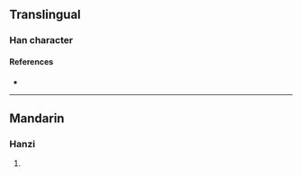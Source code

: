 {{character info/new}}
==Translingual==

===Han character===
{{Han char|rn=96|rad=玉|as=04|sn=8|four=18140|canj=MGOJ|ids=⿰𤣩午}}

====References====
* {{Han ref|kx=0727.290|dkj=20856|hdz=21104.070|uh=739D|ud=29597|bh=CD6D|bd=52589}}

----

==Mandarin==

===Hanzi===
{{cmn-hanzi|pin=[[wǔ]] ([[wu3]])|wg=wu<sup>3</sup>}}

# {{defn|lang=cmn|sort=玉04}}